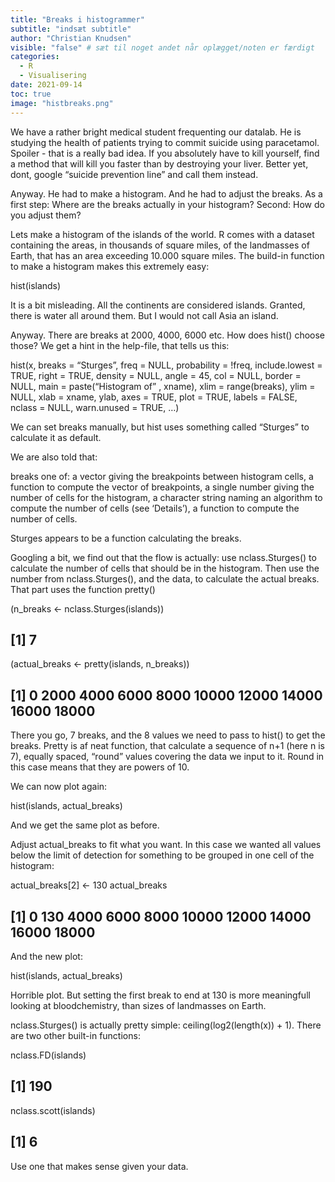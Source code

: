 ```yaml
---
title: "Breaks i histogrammer"
subtitle: "indsæt subtitle"
author: "Christian Knudsen"
visible: "false" # sæt til noget andet når oplægget/noten er færdigt
categories:
  - R
  - Visualisering
date: 2021-09-14
toc: true
image: "histbreaks.png"
---
```

We have a rather bright medical student frequenting our datalab. He is studying the health of patients trying to commit suicide using paracetamol.
Spoiler - that is a really bad idea. If you absolutely have to kill yourself, find a method that will kill you faster than by destroying your liver. Better yet, dont, google “suicide prevention line” and call them instead.

Anyway. He had to make a histogram. And he had to adjust the breaks.
As a first step: Where are the breaks actually in your histogram?
Second: How do you adjust them?

Lets make a histogram of the islands of the world. R comes with a dataset containing the areas, in thousands of square miles, of the landmasses of Earth, that has an area exceeding 10.000 square miles.
The build-in function to make a histogram makes this extremely easy:

hist(islands)


It is a bit misleading. All the continents are considered islands. Granted, there is water all around them. But I would not call Asia an island.

Anyway. There are breaks at 2000, 4000, 6000 etc.
How does hist() choose those?
We get a hint in the help-file, that tells us this:

hist(x, breaks = "Sturges",
     freq = NULL, probability = !freq,
     include.lowest = TRUE, right = TRUE,
     density = NULL, angle = 45, col = NULL, border = NULL,
     main = paste("Histogram of" , xname),
     xlim = range(breaks), ylim = NULL,
     xlab = xname, ylab,
     axes = TRUE, plot = TRUE, labels = FALSE,
     nclass = NULL, warn.unused = TRUE, ...)


We can set breaks manually, but hist uses something called “Sturges” to calculate it as default.

We are also told that:

breaks one of:
a vector giving the breakpoints between histogram cells,
a function to compute the vector of breakpoints,
a single number giving the number of cells for the histogram,
a character string naming an algorithm to compute the number of cells (see ‘Details’),
a function to compute the number of cells.


Sturges appears to be a function calculating the breaks.

Googling a bit, we find out that the flow is actually:
use nclass.Sturges() to calculate the number of cells that should be in the histogram.
Then use the number from nclass.Sturges(), and the data, to calculate the actual breaks. That part uses the function pretty()

(n_breaks <- nclass.Sturges(islands))

## [1] 7

(actual_breaks <- pretty(islands, n_breaks))

##  [1]     0  2000  4000  6000  8000 10000 12000 14000 16000 18000


There you go, 7 breaks, and the 8 values we need to pass to hist() to get the breaks. Pretty is af neat function, that calculate a sequence of n+1 (here n is 7), equally spaced, “round” values covering the data we input to it. Round in this case means that they are powers of 10.

We can now plot again:

hist(islands, actual_breaks)



And we get the same plot as before.

Adjust actual_breaks to fit what you want. In this case we wanted all values below the limit of detection for something to be grouped in one cell of the histogram:

actual_breaks[2] <- 130
actual_breaks

##  [1]     0   130  4000  6000  8000 10000 12000 14000 16000 18000


And the new plot:

hist(islands, actual_breaks)


Horrible plot. But setting the first break to end at 130 is more meaningfull looking at bloodchemistry, than sizes of landmasses on Earth.

nclass.Sturges() is actually pretty simple: ceiling(log2(length(x)) + 1). There are two other built-in functions:

nclass.FD(islands)

## [1] 190

nclass.scott(islands)

## [1] 6


Use one that makes sense given your data.
